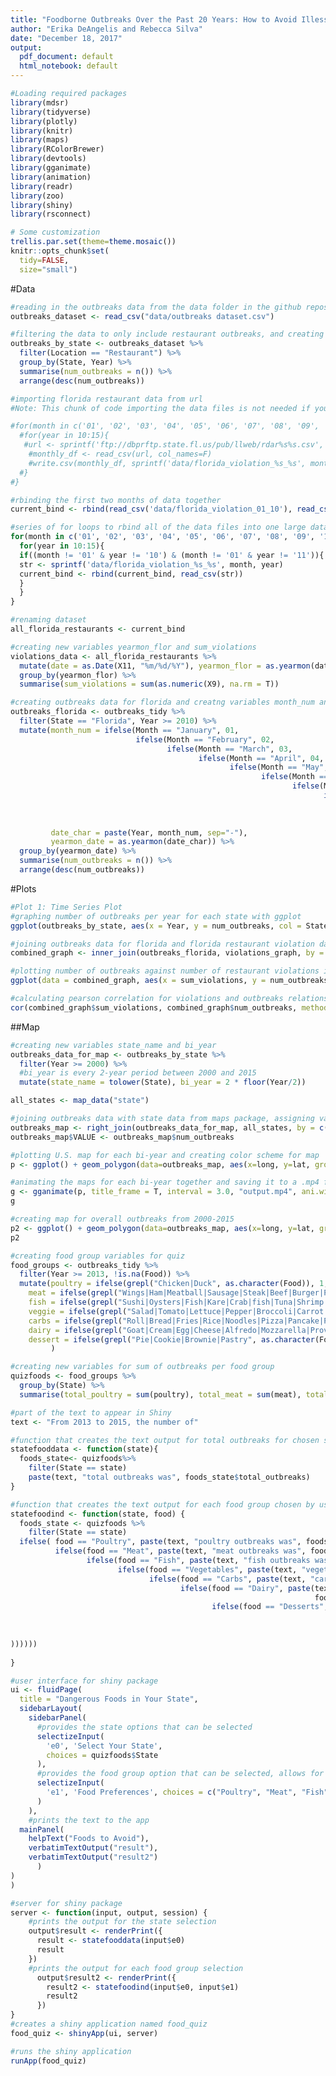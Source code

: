 ```yaml
---
title: "Foodborne Outbreaks Over the Past 20 Years: How to Avoid Illess" 
author: "Erika DeAngelis and Rebecca Silva"
date: "December 18, 2017"
output:
  pdf_document: default
  html_notebook: default
---
```


```r
#Loading required packages
library(mdsr)   
library(tidyverse)
library(plotly)
library(knitr)
library(maps)
library(RColorBrewer)
library(devtools)
library(gganimate)
library(animation)
library(readr)
library(zoo)
library(shiny)
library(rsconnect)

# Some customization
trellis.par.set(theme=theme.mosaic()) 
knitr::opts_chunk$set(
  tidy=FALSE,     
  size="small")
```

#Data

```r
#reading in the outbreaks data from the data folder in the github repository
outbreaks_dataset <- read_csv("data/outbreaks dataset.csv")

#filtering the data to only include restaurant outbreaks, and creating new variable num_outbreaks
outbreaks_by_state <- outbreaks_dataset %>%
  filter(Location == "Restaurant") %>%
  group_by(State, Year) %>%
  summarise(num_outbreaks = n()) %>%
  arrange(desc(num_outbreaks))
```

```r
#importing florida restaurant data from url
#Note: This chunk of code importing the data files is not needed if you are using the data from the github repo because it is already downloaded to the data folder of the repo. Only run this code once if you need to re-import the data files. This process may take a long time. Thus, this code portion has been commented out. 

#for(month in c('01', '02', '03', '04', '05', '06', '07', '08', '09', '10', '11', '12')){
  #for(year in 10:15){
   #url <- sprintf('ftp://dbprftp.state.fl.us/pub/llweb/rdar%s%s.csv', month, year)
    #monthly_df <- read_csv(url, col_names=F)
    #write.csv(monthly_df, sprintf('data/florida_violation_%s_%s', month, year), row.names=F)
  #}
#}

#rbinding the first two months of data together
current_bind <- rbind(read_csv('data/florida_violation_01_10'), read_csv('data/florida_violation_01_11'))

#series of for loops to rbind all of the data files into one large data set
for(month in c('01', '02', '03', '04', '05', '06', '07', '08', '09', '10', '11', '12')){
  for(year in 10:15){
  if((month != '01' & year != '10') & (month != '01' & year != '11')){
  str <- sprintf('data/florida_violation_%s_%s', month, year)
  current_bind <- rbind(current_bind, read_csv(str))
  }
  }
}

#renaming dataset
all_florida_restaurants <- current_bind

#creating new variables yearmon_flor and sum_violations
violations_data <- all_florida_restaurants %>%
  mutate(date = as.Date(X11, "%m/%d/%Y"), yearmon_flor = as.yearmon(date)) %>%
  group_by(yearmon_flor) %>%
  summarise(sum_violations = sum(as.numeric(X9), na.rm = T))
```

```r
#creating outbreaks data for florida and creatng variables month_num and yearmon_date
outbreaks_florida <- outbreaks_tidy %>%
  filter(State == "Florida", Year >= 2010) %>%  
  mutate(month_num = ifelse(Month == "January", 01, 
                            ifelse(Month == "February", 02, 
                                   ifelse(Month == "March", 03, 
                                          ifelse(Month == "April", 04,
                                                 ifelse(Month == "May", 05,
                                                        ifelse(Month == "June", 06,
                                                               ifelse(Month == "July", 07,
                                                                      ifelse(Month == "August", 08,
                                                                             ifelse(Month == "September", 09,
                                                                                    ifelse(Month == "October", 10,
                                                                                           ifelse(Month == "November", 11, 12))))))))))),
         date_char = paste(Year, month_num, sep="-"),
         yearmon_date = as.yearmon(date_char)) %>%
  group_by(yearmon_date) %>%
  summarise(num_outbreaks = n()) %>%
  arrange(desc(num_outbreaks))
```
#Plots

```r
#Plot 1: Time Series Plot
#graphing number of outbreaks per year for each state with ggplot
ggplot(outbreaks_by_state, aes(x = Year, y = num_outbreaks, col = State)) + geom_line() + xlab("Year") + ylab("Number of Outbreaks") + ggtitle("Number of Outbreaks for Each U.S. State from 1998-2015") + theme(legend.position = "none")
```


```r
#joining outbreaks data for florida and florida restaurant violation data
combined_graph <- inner_join(outbreaks_florida, violations_graph, by = c("yearmon_date" = "yearmon_flor"))

#plotting number of outbreaks against number of restaurant violations in florida
ggplot(data = combined_graph, aes(x = sum_violations, y = num_outbreaks)) + geom_point() + geom_smooth(se = F) + xlim(350, 900) + ggtitle("Number of Outbreaks in Florida vs. the Number of Restaurant Violations \nin Florida between 2010 and 2015") + xlab("Sum of Restaurant Violations Per Month") + ylab("Number of Outbreaks Per Month")

#calculating pearson correlation for violations and outbreaks relationship
cor(combined_graph$sum_violations, combined_graph$num_outbreaks, method = "pearson")
```

##Map

```r
#creating new variables state_name and bi_year
outbreaks_data_for_map <- outbreaks_by_state %>%
  filter(Year >= 2000) %>%
  #bi_year is every 2-year period between 2000 and 2015
  mutate(state_name = tolower(State), bi_year = 2 * floor(Year/2))

all_states <- map_data("state")

#joining outbreaks data with state data from maps package, assigning value to number of outbreaks
outbreaks_map <- right_join(outbreaks_data_for_map, all_states, by = c("state_name" = "region")) 
outbreaks_map$VALUE <- outbreaks_map$num_outbreaks

#plotting U.S. map for each bi-year and creating color scheme for map
p <- ggplot() + geom_polygon(data=outbreaks_map, aes(x=long, y=lat, group = group, fill=VALUE, frame = bi_year, cumulative = F), colour="white") + xlab("Longitude") + ylab("Latitude") + theme(plot.title = element_text(hjust = 0.5, face = "bold")) + scale_fill_continuous(low = "white", high = "red", na.value = "black")

#animating the maps for each bi-year together and saving it to a .mp4 file
g <- gganimate(p, title_frame = T, interval = 3.0, "output.mp4", ani.width=600, ani.height=400)
g

#creating map for overall outbreaks from 2000-2015
p2 <- ggplot() + geom_polygon(data=outbreaks_map, aes(x=long, y=lat, group = group, fill=VALUE), colour="white") + xlab("Longitude") + ylab("Latitude") + theme(plot.title = element_text(hjust = 0.5, face = "bold")) + scale_fill_continuous(low = "white", high = "red", na.value = "black") + ggtitle("Total Number of Outbreaks by State from 2000-2015")
p2
```


```r
#creating food group variables for quiz
food_groups <- outbreaks_tidy %>%
  filter(Year >= 2013, !is.na(Food)) %>%
  mutate(poultry = ifelse(grepl("Chicken|Duck", as.character(Food)), 1, 0),
    meat = ifelse(grepl("Wings|Ham|Meatball|Sausage|Steak|Beef|Burger|Pork|burger|Bacon", as.character(Food)), 1, 0), 
    fish = ifelse(grepl("Sushi|Oysters|Fish|Kare|Crab|fish|Tuna|Shrimp|Scallops|Salmon|Seafood|Clam|Lobster|Eel", as.character(Food)), 1, 0),
    veggie = ifelse(grepl("Salad|Tomato|Lettuce|Pepper|Broccoli|Carrot|Bean|Cabbage|Onion|Vegetable|Guacamole|Cucumber|Zucchini", as.character(Food)), 1, 0),
    carbs = ifelse(grepl("Roll|Bread|Fries|Rice|Noodles|Pizza|Pancake|Pasta", as.character(Food)), 1, 0),
    dairy = ifelse(grepl("Goat|Cream|Egg|Cheese|Alfredo|Mozzarella|Provolone", as.character(Food)), 1, 0),
    dessert = ifelse(grepl("Pie|Cookie|Brownie|Pastry", as.character(Food)), 1, 0)
         )

#creating new variables for sum of outbreaks per food group
quizfoods <- food_groups %>%
  group_by(State) %>%
  summarise(total_poultry = sum(poultry), total_meat = sum(meat), total_fish = sum(fish), total_veggie = sum(veggie), total_carbs = sum(carbs), total_dairy = sum(dairy), total_dessert = sum(dessert), total_outbreaks = n())

#part of the text to appear in Shiny
text <- "From 2013 to 2015, the number of"

#function that creates the text output for total outbreaks for chosen state
statefooddata <- function(state){
  foods_state<- quizfoods%>% 
    filter(State == state)
    paste(text, "total outbreaks was", foods_state$total_outbreaks)
}

#function that creates the text output for each food group chosen by user
statefoodind <- function(state, food) {
  foods_state <- quizfoods %>%
    filter(State == state)
  ifelse( food == "Poultry", paste(text, "poultry outbreaks was", foods_state$total_poultry), 
          ifelse(food == "Meat", paste(text, "meat outbreaks was", foods_state$total_meat),
                 ifelse(food == "Fish", paste(text, "fish outbreaks was", foods_state$total_fish),
                        ifelse(food == "Vegetables", paste(text, "vegetable outbreaks was", foods_state$total_veggie),
                               ifelse(food == "Carbs", paste(text, "carbs outbreaks was", foods_state$total_carbs),
                                      ifelse(food == "Dairy", paste(text, "dairy outbreaks was",   
                                                                    foods_state$total_dairy),
                                             ifelse(food == "Desserts", paste(text, "dessert outbreaks was",  
                                                                              foods_state$total_poultry), "Please 
                                                                              select a food group.")            
                            
))))))
    
}

```

```r
#user interface for shiny package
ui <- fluidPage(
  title = "Dangerous Foods in Your State",
  sidebarLayout(
    sidebarPanel(
      #provides the state options that can be selected
      selectizeInput(
        'e0', 'Select Your State',
        choices = quizfoods$State
      ),
      #provides the food group option that can be selected, allows for multiple selections
      selectizeInput(
        'e1', 'Food Preferences', choices = c("Poultry", "Meat", "Fish", "Vegetables", "Carbs", "Dairy", "Desserts"), multiple = T
      )
    ),
    #prints the text to the app
  mainPanel(
    helpText("Foods to Avoid"),
    verbatimTextOutput("result"),
    verbatimTextOutput("result2")
      )
)
)

#server for shiny package
server <- function(input, output, session) {
    #prints the output for the state selection 
    output$result <- renderPrint({
      result <- statefooddata(input$e0)
      result
    })
    #prints the output for each food group selection
      output$result2 <- renderPrint({
        result2 <- statefoodind(input$e0, input$e1)
        result2
      })
}
#creates a shiny application named food_quiz
food_quiz <- shinyApp(ui, server)

#runs the shiny application
runApp(food_quiz)

```




  
  